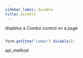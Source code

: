 ```yaml
---
sidebar_label: disable
title: disable
---
```



          


<Short>
 disables a Combo control on a page






</Short>


~~~js

form.getItem("combo").disable();


~~~
 api_method

<Descr>





</Descr>

